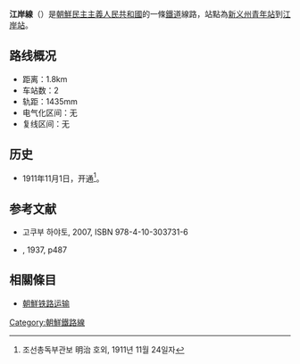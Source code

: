 '''江岸線'''（{{kor|名=北|諺=강안선|漢=江岸線|羅=Kangan sŏn|f=y}}）是[[朝鮮民主主義人民共和國|朝鮮民主主義人民共和國]]的一條[[鐵道|鐵道]]線路，站點為[[新义州青年站|新义州青年站]]到[[江岸站_(平安北道)|江岸站]]。

==路线概况==
*距离：1.8km
*车站数：2
*轨距：1435mm
*电气化区间：无
*复线区间：无

==历史==
*1911年11月1日，开通<ref>조선총독부관보 明治 호외, 1911년 11월 24일자</ref>。

==参考文献==
{{reflist}}
* 고쿠부 하야토{{lang|ja|(国分隼人), 《将軍様の鉄道 北朝鮮鉄道事情》, 新潮社}}, 2007, ISBN 978-4-10-303731-6
* {{lang|ja|鉄道省 編, 《鉄道停車場一覧. 昭和12年10月1日現在》}}, 1937, p487

==相關條目==
* [[朝鮮铁路运输|朝鮮铁路运输]]

{{朝鮮鐵路線}}

[[Category:朝鮮鐵路線|Category:朝鮮鐵路線]]